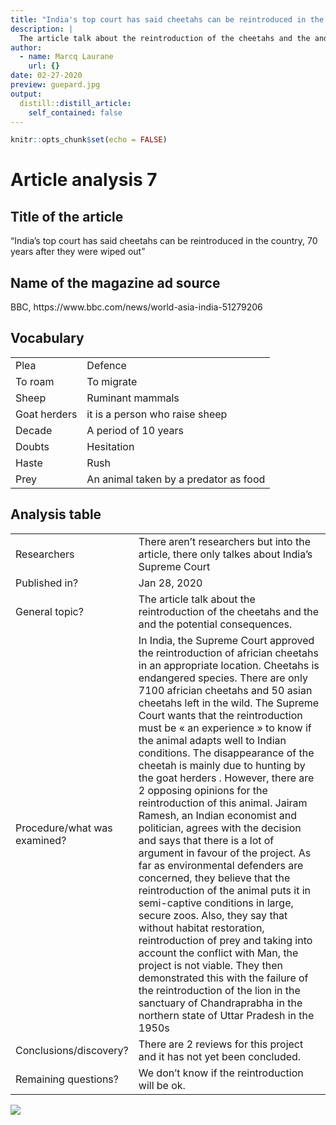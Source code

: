 ```yaml
---
title: "India's top court has said cheetahs can be reintroduced in the country, 70 years after they were wiped out."
description: |
  The article talk about the reintroduction of the cheetahs and the and the potential consequences. 
author:
  - name: Marcq Laurane
    url: {}
date: 02-27-2020
preview: guepard.jpg
output:
  distill::distill_article:
    self_contained: false
---
```


```r
knitr::opts_chunk$set(echo = FALSE)
```

# Article analysis 7

## Title of the article 

"India's top court has said cheetahs can be reintroduced in the country, 70 years after they were wiped out"

## Name of the magazine ad source 

BBC, https://www.bbc.com/news/world-asia-india-51279206

## Vocabulary 

|                      |                                |
| ------------------- | ------------------------------ |
| Plea   | Defence                 |
| To roam                   | To migrate         |
| Sheep   | Ruminant mammals  |
| Goat herders  | it is a person who raise sheep  |
| Decade  | A period of 10 years  |
| Doubts  | Hesitation  |
| Haste  | Rush  |
| Prey  | An animal taken by a predator as food  | 

## Analysis table 

|                              |                                                                     |
| ---------------------------- | ------------------------------------------------------------------- |
| Researchers                  | There aren’t researchers but into the article, there only talkes about India's Supreme Court                       |
| Published in?                | Jan 28, 2020                                                       |
| General topic?               | The article talk about the reintroduction of the cheetahs and the and the potential consequences. |
| Procedure/what was examined? | In India, the Supreme Court approved the reintroduction of africian cheetahs in an appropriate location. Cheetahs is endangered species. There are only 7100 africian cheetahs and 50 asian cheetahs left in the wild. The Supreme Court wants that the reintroduction must be « an experience » to know if the animal adapts well to Indian conditions. The disappearance of the cheetah is mainly due to hunting by the goat herders . However, there are 2 opposing opinions for the reintroduction of this animal. Jairam Ramesh, an Indian economist and politician, agrees with the decision and says that there is a lot of argument in favour of the project. As far as environmental defenders are concerned, they believe that the reintroduction of the animal puts it in semi-captive conditions in large, secure zoos. Also, they say that without habitat restoration, reintroduction of prey and taking into account the conflict with Man, the project is not viable. They then demonstrated this with the failure of the reintroduction of the lion in the sanctuary of Chandraprabha in the northern state of Uttar Pradesh in the 1950s   |
| Conclusions/discovery?       |  There are 2 reviews for this project and it has not yet been concluded.    |
| Remaining questions?         | We don’t know if the reintroduction will be ok. |

![](guepard2.jpg)

